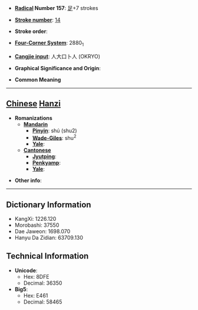 * '''[[Wiktionary:Chinese radical index| Radical]] Number 157''': [[Wiktionary:Chinese radical index 足|足]]+7 strokes

* '''[[Wiktionary:Chinese total strokes index|Stroke number]]''': [[Wiktionary:Chinese total strokes index 14|14]]

* '''Stroke order''': 

* '''[[Wiktionary:Chinese four corner index|Four-Corner System]]''': 2880<sub>1</sub>

* '''[[Wiktionary:Chinese Cangjie index|Cangjie input]]''': 人大口卜人 (OKRYO)

* '''Graphical Significance and Origin''': 

* '''Common Meaning'''

----

== [[Chinese]] [[Hanzi]] ==

* '''Romanizations'''
** '''[[Mandarin]]'''
*** '''[[Pinyin]]''': shú (shu2)
*** '''[[Wade-Giles]]''': shu<sup>2</sup>
*** '''[[Yale]]''': 
** '''[[Cantonese]]'''
*** '''[[Jyutping]]''':
*** '''[[Penkyamp]]''': 
*** '''[[Yale]]''': 

* '''Other info''': 

----

== Dictionary Information ==

* KangXi: 1226.120
* Morobashi: 37550
* Dae Jaweon: 1698.070
* Hanyu Da Zidian: 63709.130

== Technical Information ==

* '''Unicode''':
** Hex: 8DFE
** Decimal: 36350
* '''Big5''':
** Hex: E461
** Decimal: 58465